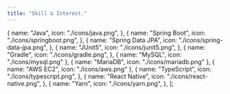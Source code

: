 ```yaml
---
title: "Skill & Interest."
---
```


  {
    name: "Java",
    icon: "./icons/java.png",
  },
  {
    name: "Spring Boot",
    icon: "./icons/springboot.png",
  },
  {
    name: "Spring Data JPA",
    icon: "./icons/spring-data-jpa.png",
  },
  {
    name: "JUnit5",
    icon: "./icons/junit5.png",
  },
  {
    name: "Gradle",
    icon: "./icons/gradle.png",
  },
  {
    name: "MySQL",
    icon: "./icons/mysql.png"
  },
  {
    name: "MariaDB",
    icon: "./icons/mariadb.png"
  },
  {
    name: "AWS EC2",
    icon: "./icons/aws.png"
  },
  {
    name: "TypeScript",
    icon: "./icons/typescript.png",
  },
  {
    name: "React Native",
    icon: "./icons/react-native.png",
  },
  {
    name: "Yarn",
    icon: "./icons/yarn.png",
  },
];
